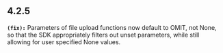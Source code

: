 ## 4.2.5
**`(fix):`** Parameters of file upload functions now default to OMIT, not None, so that the SDK appropriately
filters out unset parameters, while still allowing for user specified None values.


